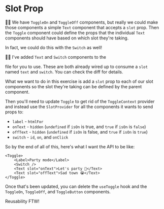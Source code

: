 # Slot Prop

<EpicVideo url="https://www.epicreact.dev/workshops/advanced-react-patterns/slot-prop" />

👨‍💼 We have `ToggleOn` and `ToggleOff` components, but really we could make those
components a simple `Text` component that accepts a `slot` prop. Then the
`Toggle` component could define the props that the individual `Text` components
should have based on which slot they're taking.

In fact, we could do this with the `Switch` as well!

🧝‍♂️ I've added `Text` and `Switch` components to the

<InlineFile file="slots.tsx" /> file for you to use. These are both already wired
up to consume a `slot` named `text` and `switch`. You can
<DiffLink app1={-1}>check the diff</DiffLink> for details.

What we want to do in this exercise is add a `slot` prop to each of our slot
components so the slot they're taking can be defined by the parent component.

Then you'll need to update `Toggle` to get rid of the `ToggleContext` provider
and instead use the `SlotProvider` for all the components it wants to send props
to:

- `label` - `htmlFor`
- `onText` - `hidden` (`undefined` if `isOn` is true, and `true` if `isOn` is
  `false`)
- `offText` - `hidden` (`undefined` if `isOn` is false, and `true` if `isOn` is
  `true`)
- `switch` - `id`, `on`, and `onClick`

So by the end of all of this, here's what I want the API to be like:

```tsx
<Toggle>
	<Label>Party mode</Label>
	<Switch />
	<Text slot="onText">Let's party 🥳</Text>
	<Text slot="offText">Sad town 😭</Text>
</Toggle>
```

Once that's been updated, you can delete the `useToggle` hook and the
`ToggleOn`, `ToggleOff`, and `ToggleButton` components.

Reusability FTW!
